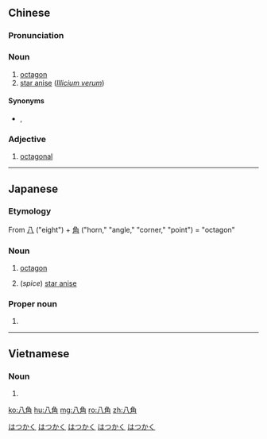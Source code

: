 ==Chinese==
{{zh-forms}}

===Pronunciation===
{{zh-pron
|m=bājiǎo
|c=baat3 gok3
|h=pfs=pat-kok
|mn=xm,qz,tp:poeh-kak/zz,kh:peh-kak
|cat=n,a
}}

===Noun===
{{zh-noun}}

# [[octagon]]
# [[star anise]] (''[[Illicium verum]]'')

====Synonyms====
* {{sense|star anise}} {{zh-l|八角茴香}}, {{zh-l|大茴香}}

===Adjective===
{{zh-adj}}

# [[octagonal]]

{{zh-cat|Geometry|Plants|Spices|Spices and herbs}}

----

==Japanese==
{{wikipedia|Star anise}}
{{ja-kanjitab|八|角}}

===Etymology===
From [[八]] ("eight") + [[角]] ("horn," "angle," "corner," "point") = "octagon"

===Noun===
{{ja-noun|はっかく}}

# {{lb|ja|geometry}} [[octagon]]
# (''spice'') [[star anise]]

===Proper noun===
{{ja-pos|proper|はっかく}}

# {{surname|lang=ja}}

[[Category:Japanese surnames|はつかく]]
[[Category:ja:Geometry|はつかく]]
[[Category:ja:Shapes|はつかく]]
[[Category:ja:Spices and herbs|はつかく]]
[[Category:ja:Plants|はつかく]]

----

==Vietnamese==
{{vi-hantutab}}

===Noun===
{{vi-hantu}}

# {{han tu form of|bát giác|[[octagon]]}}

[[ko:八角]]
[[hu:八角]]
[[mg:八角]]
[[ro:八角]]
[[zh:八角]]
